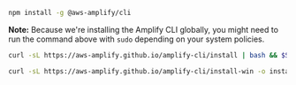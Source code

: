 <BlockSwitcher>

<Block name="NPM">

```bash
npm install -g @aws-amplify/cli
```

**Note:** Because we're installing the Amplify CLI globally, you might need to run the command above with `sudo` depending on your system policies.

</Block>

<Block name="cURL (Mac and Linux)">

```bash
curl -sL https://aws-amplify.github.io/amplify-cli/install | bash && $SHELL
```

</Block>

<Block name="cURL (Windows)">

```bash
curl -sL https://aws-amplify.github.io/amplify-cli/install-win -o install.cmd && install.cmd
```

</Block>

</BlockSwitcher>
